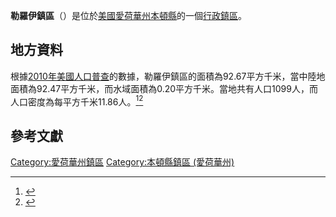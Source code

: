 {{noteTA
|G1=USState
|G2=地名
|G3=Unit
}}
{{Infobox settlement
|official_name            = 勒羅伊鎮區
|native_name = Leroy Township
|settlement_type          = [[行政鎮區|行政鎮區]]
|image_skyline            = 
|imagesize                = 
|image_map                = Map highlighting Leroy Township, Benton County, Iowa.svg
|mapsize                  = 250px
|pushpin_map  =USA Iowa
|pushpin_label = 勒羅伊鎮區
|pushpin_label_position   = top
|pushpin_map_caption      = 勒羅伊鎮區在愛荷華州的位置
|subdivision_type         = [[世界政區索引|國家]]
|subdivision_type1        = [[美国州份|州份]]
|subdivision_type2        = [[愛荷華州行政区划|縣]]
|subdivision_name         = [[美国|美国]]
|subdivision_name1        = [[愛荷華州|愛荷華州]]
|subdivision_name2        = [[本頓縣_(愛荷華州)|本頓縣]]
|elevation_ft             = 853
|elevation_m              = 260
|timezone                 = [[北美中部時區|北美中部時區]]
|area_total_km2           = 92.67
|area_land_km2            = 92.47
|area_water_km2           = 0.20
|area_total_sq_mi         = 
|area_land_sq_mi          = 
|area_water_sq_mi         = 
|population_as_of         = [[2010年美國人口普查|2010]]
|population_footnotes     = 
|population_total         = 1099
|population_density_km2   = auto
|population_density_sq_mi = auto
|utc_offset               = -6
|coordinates              = {{coord|41|54|39|N|92|07|52|W|type:city_region:US-AL_source:GNS-enwiki|display=inline,title}}
| coor_pinpoint           = 
| coordinates_footnotes   = 
|timezone_DST             = CDT
|utc_offset_DST           = -5
|postal_code_type         = [[美國郵區編號|郵區編號]]
|postal_code              = 52209, 52257
|area_code                = {{link-en|电话区号319|Area code 319|319}}
|blank_name = [[地名信息系统|GNIS ID]]
|blank_info = 468206
}}
'''勒羅伊鎮區'''（{{lang-en|Leroy Township}}）是位於[[美國|美國]][[愛荷華州|愛荷華州]][[本頓縣_(愛荷華州)|本頓縣]]的一個[[行政鎮區|行政鎮區]]。

== 地方資料 ==
根據[[2010年美國人口普查|2010年美國人口普查]]的數據，勒羅伊鎮區的面積為92.67平方千米，當中陸地面積為92.47平方千米，而水域面積為0.20平方千米。當地共有人口1099人，而人口密度為每平方千米11.86人。<ref name="GR8">{{cite web|url=http://factfinder2.census.gov|publisher=[[美国人口调查局|美国人口调查局]]|accessdate=2011-05-14|title=American FactFinder|archive-date=2013-09-11|archive-url=https://web.archive.org/web/20130911234518/http://factfinder2.census.gov/|dead-url=no}}</ref><ref>{{cite web|url=https://www.citypopulation.de/en/usa/iowa/admin/|title=USA: Iowa (Counties and Townships) - City Population}}</ref>

== 參考文獻 ==
{{reflist}}

{{本頓縣 (愛荷華州)}}

{{DEFAULTSORT:Leroy Township}}
[[Category:愛荷華州鎮區|Category:愛荷華州鎮區]]
[[Category:本頓縣鎮區_(愛荷華州)|Category:本頓縣鎮區 (愛荷華州)]]

{{Iowa-geo-stub}}